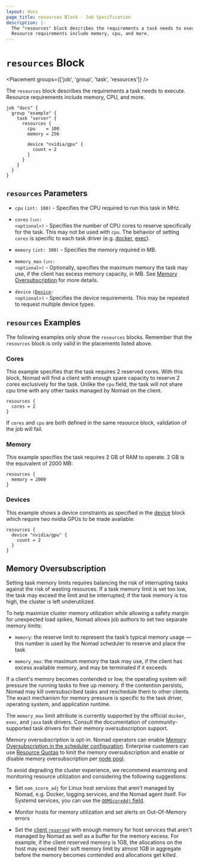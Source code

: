 ```yaml
---
layout: docs
page_title: resources Block - Job Specification
description: |-
  The "resources" block describes the requirements a task needs to execute.
  Resource requirements include memory, cpu, and more.
---
```


# `resources` Block

<Placement groups={['job', 'group', 'task', 'resources']} />

The `resources` block describes the requirements a task needs to execute.
Resource requirements include memory, CPU, and more.

```hcl
job "docs" {
  group "example" {
    task "server" {
      resources {
        cpu    = 100
        memory = 256

        device "nvidia/gpu" {
          count = 2
        }
      }
    }
  }
}
```

## `resources` Parameters

- `cpu` `(int: 100)` - Specifies the CPU required to run this task in MHz.

- `cores` <code>(`int`: &lt;optional&gt;)</code> - Specifies the number of CPU cores
  to reserve specifically for the task. This may not be used with `cpu`. The behavior
  of setting `cores` is specific to each task driver (e.g. [docker][docker_cpu], [exec][exec_cpu]).

- `memory` `(int: 300)` - Specifies the memory required in MB.

- `memory_max` <code>(`int`: &lt;optional&gt;)</code> - Optionally, specifies the
  maximum memory the task may use, if the client has excess memory capacity, in MB.
  See [Memory Oversubscription](#memory-oversubscription) for more details.

- `device` <code>([Device][]: &lt;optional&gt;)</code> - Specifies the device
  requirements. This may be repeated to request multiple device types.

## `resources` Examples

The following examples only show the `resources` blocks. Remember that the
`resources` block is only valid in the placements listed above.

### Cores

This example specifies that the task requires 2 reserved cores. With this block, Nomad will find
a client with enough spare capacity to reserve 2 cores exclusively for the task. Unlike the `cpu` field, the
task will not share cpu time with any other tasks managed by Nomad on the client.

```hcl
resources {
  cores = 2
}
```

If `cores` and `cpu` are both defined in the same resource block, validation of the job will fail.

### Memory

This example specifies the task requires 2 GB of RAM to operate. 2 GB is the
equivalent of 2000 MB:

```hcl
resources {
  memory = 2000
}
```

### Devices

This example shows a device constraints as specified in the [device][] block
which require two nvidia GPUs to be made available:

```hcl
resources {
  device "nvidia/gpu" {
    count = 2
  }
}
```
## Memory Oversubscription

Setting task memory limits requires balancing the risk of interrupting tasks
against the risk of wasting resources. If a task memory limit is set too low,
the task may exceed the limit and be interrupted; if the task memory is too
high, the cluster is left underutilized.

To help maximize cluster memory utilization while allowing a safety margin for
unexpected load spikes, Nomad allows job authors to set two separate memory
limits:

* `memory`: the reserve limit to represent the task’s typical memory usage —
  this number is used by the Nomad scheduler to reserve and place the task

* `memory_max`: the maximum memory the task may use, if the client has excess
  available memory, and may be terminated if it exceeds

If a client's memory becomes contended or low, the operating system will
pressure the running tasks to free up memory. If the contention persists, Nomad
may kill oversubscribed tasks and reschedule them to other clients. The exact
mechanism for memory pressure is specific to the task driver, operating system,
and application runtime.

The `memory_max` limit attribute is currently supported by the official
`docker`, `exec`, and `java` task drivers.  Consult the documentation of
community-supported task drivers for their memory oversubscription support.

Memory oversubscription is opt-in. Nomad operators can enable [Memory
Oversubscription in the scheduler configuration][api_sched_config]. Enterprise
customers can use [Resource Quotas][tutorial_quota] to limit the memory
oversubscription and enable or disable memory oversubscription per [node
pool][np_sched_config].

To avoid degrading the cluster experience, we recommend examining and monitoring
resource utilization and considering the following suggestions:

* Set `oom_score_adj` for Linux host services that aren't managed by Nomad, e.g.
  Docker, logging services, and the Nomad agent itself. For Systemd services, you can use the [`OOMScoreAdj` field](https://github.com/hernad/nomad/blob/v1.0.0/dist/systemd/nomad.service#L25).

* Monitor hosts for memory utilization and set alerts on Out-Of-Memory errors

* Set the [client `reserved`](/nomad/docs/configuration/client#reserved) with enough
  memory for host services that aren't managed by Nomad as well as a buffer
  for the memory excess. For example, if the client reserved memory is 1GB,
  the allocations on the host may exceed their soft memory limit by almost
  1GB in aggregate before the memory becomes contended and allocations get
  killed.

[api_sched_config]: /nomad/api-docs/operator/scheduler#update-scheduler-configuration
[device]: /nomad/docs/job-specification/device 'Nomad device Job Specification'
[docker_cpu]: /nomad/docs/drivers/docker#cpu
[exec_cpu]: /nomad/docs/drivers/exec#cpu
[np_sched_config]: /nomad/docs/other-specifications/node-pool#memory_oversubscription_enabled
[tutorial_quota]: /nomad/tutorials/governance-and-policy/quotas
